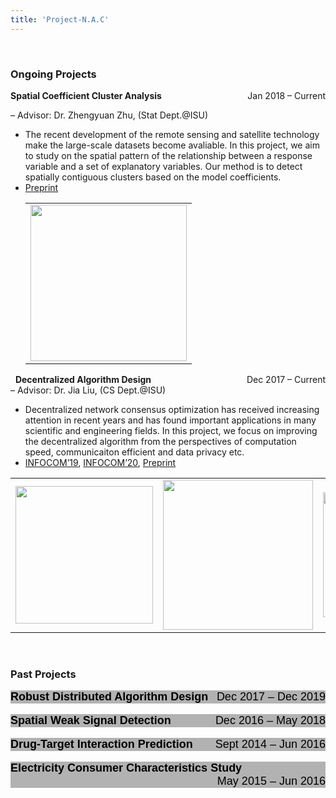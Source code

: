 ```yaml
---
title: 'Project-N.A.C'
---
```

&nbsp;
<html>
<head>
<meta name="viewport" content="width=device-width, initial-scale=1">
<style>

.collapsible {
  background-color: #b2b2b2;
  color: black;
  cursor: pointer;
  padding: 0px;
  width: 100%;
  border: none;
  text-align: left;
  outline: none;
  font-size: 18px;
}

.active, .collapsible:hover {
  background-color: white;
}

.content {
  padding: 0 18px;
  max-height: 0;
  overflow: hidden;
  transition: max-height 0.2s ease-out;
  background-color: #ffffff;
}
</style>
</head>
<body>
<!-- <IMG SRC="files/case1.gif"> -->
### **Ongoing Projects**

**Spatial Coefficient Cluster Analysis**  [Jan 2018 – Current]{style="float:right"}

-- Advisor: Dr. Zhengyuan Zhu, (Stat Dept.@ISU)  

* The recent development of the remote sensing and satellite technology make the large-scale datasets become avaliable. In this project, we aim to study on the spatial pattern of the relationship between a response variable and a set of explanatory variables. Our method is to detect spatially contiguous clusters based on the model coefficients.   
* [Preprint](https://arxiv.org/pdf/1905.11549.pdf)
<center>
|   | 
|---|
| ![](images/SCC/SCC2.png){width=250px} |
</center>

&nbsp;
**Decentralized Algorithm Design**  [Dec 2017 – Current]{style="float:right"}   
-- Advisor: Dr. Jia Liu, (CS Dept.@ISU)  

* Decentralized network consensus optimization has received increasing attention in recent years and has found important applications in many scientific and engineering fields. In this project, we focus on improving the decentralized algorithm from the perspectives of computation speed, communicaiton efficient and data privacy etc. 
* [INFOCOM'19](https://arxiv.org/pdf/1812.04048.pdf), [INFOCOM'20](https://arxiv.org/pdf/1912.03208.pdf),
[Preprint](https://arxiv.org/pdf/2001.03836.pdf)

<center>
|   |   |   |
|---|---|---|
|![](images/Dist_Opt/D2.png){width=220px}|![](images/Dist_Opt/D3.png){width=240px}|![](images/Dist_Opt/D4.png){width=200px}|
</center>

&nbsp;

### **Past Projects**

<button class="collapsible">**Robust Distributed Algorithm Design**  [Dec 2017 – Dec 2019]{style="float:right"}  </button>
<div class="content">
-- Advisor: Dr. Jia Liu, (CS Dept.@ISU)  

* Distributed stochastic optimization strategies have been adopted to facilitate deep machine learning training. In this project, we aim to design and study the distributed stochastic algorithms with the tolerance of Asynchronous and Byzantine workerss.  
* [CDC'19](https://arxiv.org/pdf/1909.04532.pdf), [Preprint](https://arxiv.org/pdf/1805.09470.pdf)  

<center>
|   |
|---|
|![](images/Dist_Opt/D1.png){width=220px}|
</center>

</div>
&nbsp;
<button class="collapsible">**Spatial Weak Signal Detection**  [Dec 2016 – May 2018]{style="float:right"}  </button>
<div class="content">
-- Advisor: Dr. Zhengyuan Zhu, (Stat Dept.@ISU)  

* We propose a detection method (SCUSUM) to detect weak spatial signals, which is based on the conventional CUSUM metnod for change-point detection. The statistical properties of SCUSUM are analyzed in our work, which imply that this method could identify the abnormal region w.h.p. We apply this method to fMRI data to identify the active regions.   
* [Preprint](https://lib.dr.iastate.edu/cgi/viewcontent.cgi?article=1049&context=creativecomponents)
  
<center>
|   |   |   |   |
|---|---|---|---|
|![](images/SCUSUM/S1.png){width=240px}| ![](images/SCUSUM/S2.png){width=240px} |![](images/SCUSUM/S4.png){width=180px} |![](images/SCUSUM/S5.png){width=180px} |
</center>
</div>
&nbsp;
<button class="collapsible">**Drug-Target Interaction Prediction**  [Sept 2014 – Jun 2016]{style="float:right"}  </button>
<div class="content">
-- Advisor: Dr. Shuqin Zhang (Math Dept.@FDU)   

* We propose a multiview drug-target interaction prediction method (MVDTI) based on network clustering and co-training. This method can identify the drug-target clusters in both drug and target protein similarity network. We predict potential DTI pairs based on LINCS database and conducting enrichment analysis on the detected co-modules to assess the predition accuracy.  
* [Computational Biology and Chemistry'17](https://www.sciencedirect.com/science/article/pii/S1476927117301950)

<center>
|   |   |   |
|---|---|---|
|![](images/DTI/DTI_2.png){width=150px}| ![](images/DTI/DTI_3.png){width=330px} |![](images/DTI/DTI_1.png){width=220px} |
</center>
</div>
&nbsp;
<button class="collapsible">**Electricity Consumer Characteristics Study**  [May 2015 – Jun 2016]{style="float:right"}  </button>
<div class="content">
-- Advisor: Dr. Weiguo Gao (Math Dept.@FDU)  

* We apply the kernel method to estimate continuous curves of daily data with missing value. Then the functional k-means algorithm is conducted on the electricity consumption data to cluster Consumers in Shanghai.  
* [Power System Technology'15](http://new.oversea.cnki.net/KCMS/detail/detail.aspx?dbcode=CJFQ&dbname=CJFDLAST2015&filename=DWJS201511025&v=MDU3NzFOcm85SFlZUjhlWDFMdXhZUzdEaDFUM3FUcldNMUZyQ1VSTE9mWWVkcUZ5bmtWN3ZLSVRyQmZiRzRIOVQ=)

<center>
|   |   |
|---|---|
|![](images/Electricity/ele1.png){width=300px}| ![](images/Electricity/ele2.png){width=300px} |
</center>
</div>
<script>
var coll = document.getElementsByClassName("collapsible");
var i;

for (i = 0; i < coll.length; i++) {
  coll[i].addEventListener("click", function() {
    this.classList.toggle("active");
    var content = this.nextElementSibling;
    if (content.style.maxHeight){
      content.style.maxHeight = null;
    } else {
      content.style.maxHeight = content.scrollHeight + "px";
    } 
  });
}
</script>

</body>
</html>
